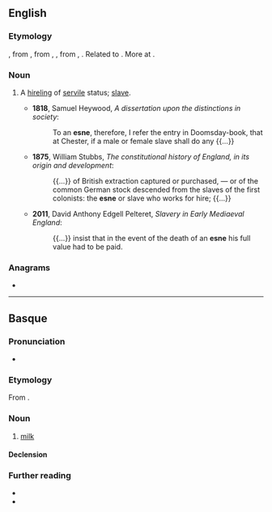 ==English==

===Etymology===
{{lbor|en|ang|esne}}, from {{der|en|gem-pro|*asnijaz|t=day labourer, hireling}}, from {{der|en|gem-pro|*asniz}}, {{m|gem-pro|*asunz|t=reward}}, from {{der|en|ine-pro|*os(e)n-}}, {{m|ine-pro|*es(e)n-|t=summer, harvest, harvest-time}}. Related to {{cog|ang|earnian|t=to labor for, strive after, deserve as the reward of labor, merit, earn, win}}. More at {{m|en|earn}}.

===Noun===
{{en-noun}}

# {{lb|en|Anglo-Saxon|historical}} A [[hireling]] of [[servile]] status; [[slave]].
#* '''1818''', Samuel Heywood, ''A dissertation upon the distinctions in society'':
#*: To an '''esne''', therefore, I refer the entry in Doomsday-book, that at Chester, if a male or female slave shall do any {{...}}
#* '''1875''', William Stubbs, ''The constitutional history of England, in its origin and development'':
#*: {{...}} of British extraction captured or purchased, — or of the common German stock descended from the slaves of the first colonists: the '''esne''' or slave who works for hire; {{...}}
#* '''2011''', David Anthony Edgell Pelteret, ''Slavery in Early Mediaeval England'':
#*: {{...}} insist that in the event of the death of an '''esne''' his full value had to be paid.

===Anagrams===
* {{anagrams|en|a=eens|Nees|eens|seen|sene|snee}}

----

==Basque==

===Pronunciation===
* {{eu-IPA}}

===Etymology===
From {{inh|eu|euq-pro|*ezene}}.

===Noun===
{{eu-noun|in}}

# [[milk]]

====Declension====
{{eu-decl-noun|form=inanim|ending=V}}

===Further reading===
* {{R:EH}}
* {{R:OEH}}